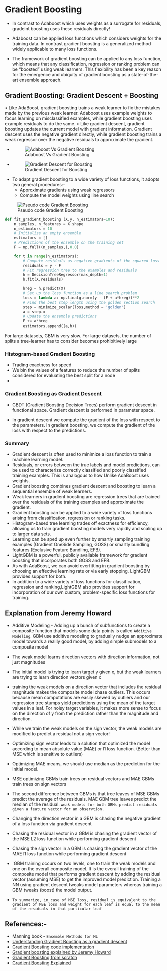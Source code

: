 # Gradient Boosting

* In contrast to Adaboost which uses weights as a surrogate for residuals, gradeint boosting uses these residuals directly!

* Adaboost can be applied loss functions which considers weights for the training data. In contrast gradient boosting is a generalized method widely applicable to many loss functions.

* The framework of gradient boosting can be applied to any loss function, which means that any classification, regression or ranking problem can be “boosted” using weak learners. This flexibility has been a key reason for the emergence and ubiquity of gradient boosting as a state-of-the-art
ensemble approach. 


## Gradient Boosting: Gradient Descent + Boosting

• Like AdaBoost, gradient boosting trains a weak learner to fix the mistakes made by the
previous weak learner. Adaboost uses example weights to focus learning on misclassified
examples, while gradient boosting uses example residuals to do the same.
• Like gradient descent, gradient boosting updates the current model with gradient information. Gradient descent uses the negative gradient directly, while gradient boosting
trains a weak regressor over the negative residuals to approximate the gradient.

* ![Adaboost Vs Gradient Boosting](/Images/adaboost_vs_gradient_boosting.png)

* ![Gradient Descent for Boosting](/Images/gradient_descent_boosting.png)


* To adapt gradient boosting to a wide variety of loss functions, it adopts two general procedures:-
    * Approximate gradients using weak regressors
    * Compute the model weights using line search 

![Pseudo code Gradient Boosting](/Images/pseudo_code_gradient_boosting.png)

```python
def fit_gradient_boosting (X,y, n_estimators=10):
    n_samples, n_features = X.shape
    n_estimators = 10
    # Initialize an empty ensemble
    estimators = []
    # Predictions of the ensemble on the training set
    F = np.full((n_samples,),0.0)

    for t in range(n_estimators):
        # Compute residuals as negative gradients of the squared loss
        residuals = y - F
        # Fit regression tree to the examples and residuals
        h = DecisionTreeRegressor(max_depth=1)
        h.fit(X,residuals)

        hreg = h.predict(X)
        # Set up the loss function as a line search problem
        loss = lambda a: np.linalg.norm(y - (F + a*hreg))**2
        # Find the best step length using the golden section search
        step = minimize_scalar(loss,method = 'golden')
        a = step.x
        # Update the ensemble predictions
        F += a*hreg
        estimators.append((a,h))
```

For large datasets, GBM is very slow. For large datasets, the number of splits a tree-learner has to consider becomes prohibitively large

### Histogram-based Gradient Boosting
* Trading exactness for speed
* We bin the values of a features to reduce the number of splits considered for evaluating the best split for a node
* 


### Gradient Boosting as Gradient Descent
* GBDT (Gradient Boosting Decision Trees) perform gradient descent in functional space.
Gradient descent is performed in parameter space.

* In gradient descent we compute the gradient of the loss with respect to the parameters. In gradient boosting, we compute the gradient of the loss with respect to the predictions.

### Summary
* Gradient descent is often used to minimize a loss function to train a machine learning model.
* Residuals, or errors between the true labels and model predictions, can be used to characterize correctly classified and poorly classified training examples. This is analogous to
how Unlike AdaBoost uses weights.
* Gradient boosting combines gradient descent and boosting to learn a sequential ensemble of weak learners.
* Weak learners in gradient boosting are regression trees that are trained over the residuals of the training examples and approximate the gradient.
* Gradient boosting can be applied to a wide variety of loss functions arising from classification, regression or ranking tasks.
* Histogram-based tree learning trades off exactness for efficiency, allowing us to train gradient boosting models very rapidly and scaling up to larger data sets.
* Learning can be sped up even further by smartly sampling training examples (Gradient OneSide Sampling, GOSS) or smartly bundling features (Exclusive Feature Bundling, EFB).
* LightGBM is a powerful, publicly available framework for gradient boosting that incorporates both GOSS and EFB.
* As with AdaBoost, we can avoid overfitting in gradient boosting by choosing an effective learning rate or via early stopping. LightGBM provides support for both.
* In addition to a wide variety of loss functions for classification, regression and ranking,LightGBM also provides support for incorporation of our own custom, problem-specific loss functions for training.


## Explanation from Jeremy Howard
* Additive Modeling - Adding up a bunch of subfunctions to create a composite function that models some data points is called `Additive Modeling`. GBM use additive modeling to gradually nudge an approximate model towards a reallly good model, by adding simple submodels to a composite model

* The weak model learns direction vectors with direction information, not just magnitudes

* The initial model  is trying to learn target y given x, but the weak learners are trying to learn direction vectors given x

* training the weak models on a direction vector that includes the residual magnitude makes the composite model chase outliers. This occurs because mean computations are easily skewed by outliers and our regression tree stumps yield predictions using the mean of the target values in a leaf. For noisy target variables, it makes more sense to focus on the direction of y from the prediction  rather than the magnitude and direction.

* While we train the weak models on the sign vector, the weak models are modified to predict a residual not a sign vector!

* Optimizing sign vector leads to a solution that optimized the model according to mean absolute value (MAE) or l1 loss function. (Better than MSE which is sensitive to outliers)

* Optimizing MAE means, we should use median as the prediction for the initial model.

* MSE optimizing GBMs train trees on residual vectors and MAE GBMs train trees on sign vectors

* The second difference between GBMs is that tree leaves of MSE GBMs predict the average of the residuals. MAE GBM tree leaves predict the median of the residual. `weak models for both GBMs predict residuals given a feature vector for an observtion.`

* Changing the direction vector in a GBM is chasing the negative gradient of a loss function via gradient descent

* Chasing the residual vector in a GBM is chasing the gradient vector of the MSE L2 loss function while performing gradient descent

* Chasing the sign vector in a GBM is chasing the gradient vector of the MAE l1 loss function while performing gradient descent

* `GBM training occurs on two levels, one to train the weak models and one on the overall composite model. It is the overall training of the composite model that performs gradient descent by adding the residual vector (assuming MSE) to get the improved model prediction. Training a NN using gradient descent tweaks model parameters whereas training a GBM tweaks (boost) the model output.

* `To summarize, in case of MSE loss, residual is equivalent to the gradient of MSE loss and weight for each leaf is equal to the mean of the residuals in that particular leaf`


## References:-
* Manning book - `Ensemble Methods for ML`
* [Understanding Gradient Boosting as a gradient descent](https://nicolas-hug.com/blog/gradient_boosting_descent)
* [Gradient Boosting code implementation](https://nbviewer.org/github/NicolasHug/nicolashug.github.io/blob/master/assets/gradient_boosting_descent/GradientBoosting.ipynb)
* [Gradient boosting explained by Jeremy Howard](https://explained.ai/gradient-boosting/)
* [Gradient Boosting from scratch](https://blog.mlreview.com/gradient-boosting-from-scratch-1e317ae4587d)
* [Gradient Boosting Explained](https://www.gormanalysis.com/blog/gradient-boosting-explained/)
